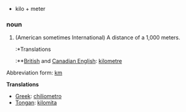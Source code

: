 *kilo + meter

===noun===

#(American sometimes International) A distance of a 1,000 meters.
#:*Translations
#:**[[British English|British]] and [[Canadian English]]: [[kilometre]]

Abbreviation form: [[km]]

'''Translations'''

*[[Greek]]: [[chiliometro]]
*[[Tongan]]: [[kilomita]]